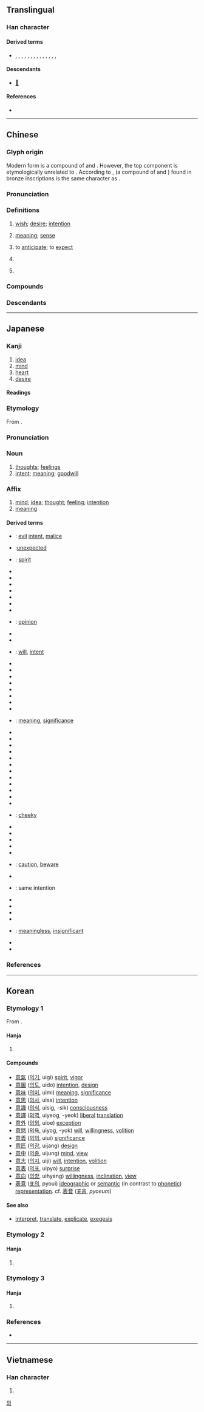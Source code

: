 {{character info}}
==Translingual==
{{stroke order|strokes=13}}

===Han character===
{{Han char|rn=61|rad=心|as=09|sn=13|four=00336|canj=YTAP|ids=⿱音心,⿱立𢗭}}

====Derived terms====
* {{l|mul|億}}, {{l|mul|噫}}, {{l|mul|憶}}, {{l|mul|臆}}, {{l|mul|澺}}, {{l|mul|檍}}, {{l|mul|燱}}, {{l|mul|薏}}, {{l|mul|繶}}, {{l|mul|醷}}, {{l|mul|鐿}}, {{l|mul|鷾}}, {{l|mul|嬑}}, {{l|mul|癔}}, {{l|mul|譩}}

====Descendants====
* [[𛀈]]

====References====
* {{Han ref|kx=0394.220|dkj=10921|dj=0730.280|hdz=42323.030|uh=610F|ud=24847|bh=B74E|bd=46926}}

----

==Chinese==
{{zh-forms|ss=𰐺}}

===Glyph origin===
{{Han etym}}
Modern form is a compound of {{zh-l|*音}} and {{zh-l|*心|heart}}. However, the top component is etymologically unrelated to {{zh-l|*音}}. According to {{zh-ref|Lin (1920)}}, {{zh-l|𠶷}} (a compound of {{zh-l|言*}} and {{zh-l|中*}}) found in bronze inscriptions is the same character as {{zh-l|意}}.

===Pronunciation===
{{zh-pron
|m=yì
|m-s=yi4
|c=ji3
|c-t=
|g=
|h=pfs=yi;gd=yi4
|j=
|mb=i̿
|md=é
|mn=ml,jj,tw:ì
|mn-t=i3
|w=2i
|x=
|mc=y
|oc=y
|cat=n,v,pn
}}

===Definitions===
{{zh-hanzi}}

# [[wish]]; [[desire]]; [[intention]]
#: {{zh-x|好意|good intention; kindness}}
#: {{zh-x|隨意|as one pleases; at will}}
# [[meaning]]; [[sense]]
#: {{zh-x|詞不達意|the words fail to convey the '''meaning'''}}
# to [[anticipate]]; to [[expect]]
#: {{zh-x|意外|unexpected}}
#: {{zh-x|出其不意|to take somebody by surprise}}
# {{zh-short|意大利|[[Italy]]; [[Italian]]}}
# {{lb|zh|Hong Kong Cantonese}} {{zh-short|意粉|tr=ji3 fan2|[[spaghetti]]}}
#: {{zh-x|乾炒 叉燒 意||C}}

===Compounds===
{{zh-der|一心一意|一意孤行|下意|不以為意|不意|不經意|不遂意|不隨意肌|中意|主情造意|主意|二三其意|二意|人殊意異|介意|以意逆志|任意|何意|作意|來情去意|來意|信意|倦意|假意|像意|儘意隨心|先意希旨|先意承志|先意承旨|全心全意|兩意|公意|切意|初意|別意|刻意|剋意|創意|加意|動意|匠意|厚意|原意|古意|可人意|可意|合意|同意|含意|命意|善意|善解人意|回心轉意|在意|執意|大意|天心人意|天意|失意|好意|如意|孤行己意|定心定意|寄意|密意|寒意|寓意|實意|寫意|專心一意|小意|屈意奉承|屑意|屬意|差強人意|弦外之意|形意拳|徒亂人意|得人意|得意|心勞意冗|心勞意攘|心回意轉|心忙意急|心意|心慌意亂|心慵意懶|心滿意足|心灰意冷|心灰意懶|心灰意敗|心煩意亂|心甜意洽|心肯意肯|心誠意潔|忒沒意|志得意滿|志意|志足意滿|志驕意滿|快意|恣意|恩斷意絕|恬不為意|悔意|情孚意合|情意|情投意合|情投意洽|情深意重|情真意摯|情至意盡|惡意|意下|意中人|意中緣|意亂心慌|意休不休|意出望外|意切言盡|意切辭盡|意到筆隨|意前筆後|意匠|意合情投|意向|意味|意圖|意在筆先|意在筆前|意在言外|意境|意外|意大利|意存筆先|意孜孜|意定|意度|意廣才疏|意往神馳|意得志滿|意志|意念|意思|意怠|意急心忙|意想|意惹情牽|意意似似|意意思思|意態|意慵心懶|意懶心慵|意懶心灰|意懸|意指|意擾心愁|意攘心勞|意故|意料|意斷恩絕|意旨|意智|意會|意林|意根|意業|意欲|意氣|意淫|意滿志得|意猶未盡|意猶未足|意符|意網|意緒|意義|意而|意臨|意興|意色|意蘊|意表|意見|意謂|意識|意譯|意象|意趣|意轉心回|意連|意遇|意遲遲|意錢|意頭|意願|意飛族|意馬|愛意|愜意|懈意|才疏意廣|才高意廣|承意|拂意|授意|掛意|措意|攄意|放意|故意|敗意|敬意|敵意|文簡意深|新意|旨意|昌意|春意|暖意|暢意|曲意|會意|會錯意|有意|本意|格高意遠|樂意|歉意|正合我意|正意|歪心邪意|歹意|民意|決意|沒意兒|法意|注意|洗心革意|涼意|深意|滿意|漫不經意|灰心喪意|無意|特意|特特意意|犯意|玩意兒|瑰意琦行|生情造意|生意|用意|留意|畫意|當意|發意|盛意|盡如人意|盡意|真心真意|睡意|瞻情顧意|示意|神意|神搖意奪|神昏意亂|禮意|禮輕意重|私意|秋意|稱意|立意|竦意|笑意|筆意|納意|絕意|綠意|羈心絆意|美意|肆意|至意|致意|臺意|興盡意闌|舉意|著意/着意|蓄意|薄意|表意文字|複意|見意|覷個意順|言下之意|言不逮意|言和意順|言外之意|言淺意深|言狂意妄|言簡意賅|設言托意|詞意|詩意|誅意|誠意|語意|謝意|譯意風|象意|起意|輕意|轉意回心|辭不意逮|辭意|辭簡意足|辭豐意雄|迎意承旨|逞意妄為|過意|達意|遠意|適意|鄙意|酒意|醉意|醉翁之意|醋意|野意|鈞意|銳意|防意如城|阿意曲從|阿意順旨|阿諛順意|隨意|雅意|雲情雨意|非意|順心遂意|頑意兒|願意|風情月意|高意|魔意|不好意思|好意思|稱心如意|意動用法|佮意:kah-ì|表意|萬事勝意}}

===Descendants===
{{CJKV||い|의|ý}}

----

==Japanese==
{{ja-kanji forms-IVS
|vs1=01
|vs2=03
|col-vs1=aj
|col-vs2=hdmj
|pic-kyu=U610f-kyu.svg
|ref={{R:ja:KDJ|882|491}}
}}

===Kanji===
{{ja-kanji|grade=3|rs=心09}}

# [[idea]]
# [[mind]]
# [[heart]]
# [[desire]]

====Readings====
{{ja-readings
|goon=い
|kanon=い
|kun=おも-い<おも-ひ, おも-う<おも-ふ, こころ-, そもそも
|nanori=お, おき, おさ, のり, むね, もと, よし
}}

===Etymology===
{{ja-kanjitab|い|yomi=on}}
From {{der|ja|ltc|sort=い|-}} {{ltc-l|意}}.

===Pronunciation===
{{ja-pron|い|acc=1|acc_ref=DJR|y=on}}

===Noun===
{{ja-noun|い}}

# [[thought]]s; [[feeling]]s
# [[intent]]; [[meaning]]; [[goodwill]]

===Affix===
{{ja-pos|affix|い}}

# [[mind]]; [[idea]]; [[thought]]; [[feeling]]; [[intention]]
# [[meaning]]

====Derived terms====
{{der-top}}
* {{ja-r|悪%意|あく%い}}: [[evil]] [[intent]], [[malice]]
* {{ja-r|意%外|い%がい}}:[[unexpected]]
* {{ja-r|意%気|い%き}}: [[spirit]]
* {{ja-r|意%気%込み|い%き%ごみ}}
* {{ja-r|意%気%消%沈|い%き%しょう%ちん}}
* {{ja-r|意%気%衝%天|い%き%しょう%てん}}
* {{ja-r|意%気%阻%喪|い%き%そ%そう}}
* {{ja-r|意%気%地|い%く%じ}}
* {{ja-r|意%気%投%合|い%き%とう%ごう}}
* {{ja-r|意%気%揚%揚|い%き%よう%よう}}
* {{ja-r|意%見|い%けん}}: [[opinion]]
* {{ja-r|意%固%地|い%こ%じ}}
* {{ja-r|意%向|い%こう}}
* {{ja-r|意%志|い%し}}: [[will]], [[intent]]
* {{ja-r|意%思|い%し}}
* {{ja-r|意%思%能%力|い%し%のう%りょく}}
* {{ja-r|意%識|い%しき}}
* {{ja-r|意%趣|い%しゅ}}
* {{ja-r|意%趣%返し|い%しゅ%がえし}}
* {{ja-r|意%匠|い%しょう}}
* {{ja-r|意%図|い%と}}
* {{ja-r|意%表|い%ひょう}}
* {{ja-r|意%味|い%み}}: [[meaning]], [[significance]]
* {{ja-r|意%味%深%長|い%み%しん%ちょう}}
* {{ja-r|意%欲|い%よく}}
* {{ja-r|願%意|がん%い}}
* {{ja-r|敬%意|けい%い}}
* {{ja-r|決%意|けつ%い}}
* {{ja-r|故%意|こ%い}}
* {{ja-r|故%意%犯|こ%い%はん}}
* {{ja-r|合%意|ごう%い}}
* {{ja-r|賛%意|さん%い}}
* {{ja-r|宿%意|しゅく%い}}
* {{ja-r|真%意|しん%い}}
* {{ja-r|随%意|ずい%い}}
* {{ja-r|生%意%気|なま%い%き}}: [[cheeky]]
* {{ja-r|誠%意|せい%い}}
* {{ja-r|戦%意|せん%い}}
* {{ja-r|善%意|ぜん%い}}
* {{ja-r|総%意|そう%い}}
* {{ja-r|大%意|たい%い}}
* {{ja-r|注%意|ちゅう%い}}: [[caution]], [[beware]]
* {{ja-r|当%意%即%妙|とう%い%そく%みょう}}
* {{ja-r|同%意|どう%い}}: same intention
* {{ja-r|得%意|とく%い}}
* {{ja-r|熱%意|ねつ%い}}
* {{ja-r|表%意|ひょう%い}}
* {{ja-r|片%意%地|かた%い%じ}}
* {{ja-r|無%意%味|む%い%み}}: [[meaningless]], [[insignificant]]
* {{ja-r|用%意|よう%い}}
* {{ja-r|留%意|りゅう%い}}
{{der-bottom}}

===References===
<references/>

----

==Korean==

===Etymology 1===
From {{der|ko|ltc|-}} {{ltc-l|意|id=1}}.

====Hanja====
{{ko-hanja|뜻|의}}

# {{hanja form of|의|[[meaning]]}}

====Compounds====
{{der-top3|Compounds}}
* [[意氣]] ([[의기]], uigi) [[spirit]], [[vigor]]
* [[意圖]] ([[의도]], uido) [[intention]], [[design]]
* [[意味]] ([[의미]], uimi) [[meaning]], [[significance]]
* [[意思]] ([[의사]], uisa) [[intention]]
* [[意識]] ([[의식]], uisig, -sik) [[consciousness]]
* [[意譯]] ([[의역]], uiyeog, -yeok) [[liberal]] [[translation]]
* [[意外]] ([[의외]], uioe) [[exception]]
* [[意慾]] ([[의욕]], uiyog, -yok) [[will]], [[willing]]ness, [[volition]]
* [[意義]] ([[의의]], uiui) [[significance]]
* [[意匠]] ([[의장]], uijang) [[design]]
* [[意中]] ([[의중]], uijung) [[mind]], [[view]]
* [[意志]] ([[의지]], uiji) [[will]], [[intention]], [[volition]]
* [[意表]] ([[의표]], uipyo) [[surprise]]
* [[意向]] ([[의향]], uihyang) [[willing]]ness, [[inclination]], [[view]]
* [[表意]] ([[표의]], pyoui) [[ideographic]] or [[semantic]] (in contrast to [[phonetic]]) [[representation]]. cf. [[表音]] ([[표음]], ''pyoeum'')
{{der-bottom}}

====See also====
* {{ko-l|[[훈]]|訓}} [[interpret]], [[translate]], [[explicate]], [[exegesis]]

===Etymology 2===

====Hanja====
{{ko-hanja|기억하다|기억할|억}}

# {{lb|ko|obsolete}} {{alt form|ko|憶||{{hanja form of|억|[[remember]]}}}}

===Etymology 3===

====Hanja====
{{ko-hanja|[[한숨]] [[쉬다|쉴]]|희}}

# {{lb|ko|obsolete}} {{alt form|ko|噫||{{hanja form of|희|[[sigh]]}}}}

===References===
* {{R:hanjadoc|3557}}

[[Category:Hanja readings|의]]

----

==Vietnamese==

===Han character===
{{vi-readings|reading=ý, ấy, ới, áy, ư, ơi|rs=心09}}

# {{rfdef|vi|sort=心09}}